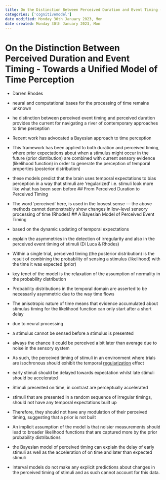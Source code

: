 ```yaml
---
title: On the Distinction Between Perceived Duration and Event Timing - Towards a Unified Model of Time Perception
categories: ['cognitivemodel']
date modified: Monday 30th January 2023, Mon
date created: Monday 30th January 2023, Mon
---
```


# On the Distinction Between Perceived Duration and Event Timing - Towards a Unified Model of Time Perception
- Darren Rhodes


- neural and computational bases for the processing of time remains unknown
- he distinction between perceived event timing and perceived duration provides the current for navigating a river of contemporary approaches to time perception
- Recent work has advocated a Bayesian approach to time perception
- This framework has been applied to both duration and perceived timing, where prior expectations about when a stimulus might occur in the future (prior distribution) are combined with current sensory evidence (likelihood function) in order to generate the perception of temporal properties (posterior distribution)
- these models predict that the brain uses temporal expectations to bias perception in a way that stimuli are 'regularized' i.e. stimuli look more like what has been seen before
## From Perceived Duration to Perceived Timing
- The word 'perceived' here, is used in the loosest sense — the above methods cannot demonstrably show changes in low-level sensory processing of time (Rhodes)
## A Bayesian Model of Perceived Event Timing
- based on the dynamic updating of temporal expectations
- explain the asymmetries in the detection of irregularity and also in the perceived event timing of stimuli (Di Luca & Rhodes)
- Within a single trial, perceived timing (the posterior distribution) is the result of combining the probability of sensing a stimulus (likelihood) with the time it was expected (prior)
- key tenet of the model is the relaxation of the assumption of normality in the probability distribution
- Probability distributions in the temporal domain are asserted to be necessarily asymmetric due to the way time flows
- The anisotropic nature of time means that evidence accumulated about stimulus timing for the likelihood function can only start after a short delay
- due to neural processing
- a stimulus cannot be sensed before a stimulus is presented
- always the chance it could be perceived a bit later than average due to noise in the sensory system
- As such, the perceived timing of stimuli in an environment where trials are isochronous should exhibit the temporal [regularization](regularization.qmd) effect
- early stimuli should be delayed towards expectation whilst late stimuli should be accelerated
- Stimuli presented on time, in contrast are perceptually accelerated
- stimuli that are presented in a random sequence of irregular timings, should not have any temporal expectations built up
- Therefore, they should not have any modulation of their perceived timing, suggesting that a prior is not built
- An implicit assumption of the model is that noisier measurements should lead to broader likelihood functions that are captured more by the prior probability distributions
- the Bayesian model of perceived timing can explain the delay of early stimuli as well as the acceleration of on time and later than expected stimuli
- Interval models do not make any explicit predictions about changes in the perceived timing of stimuli and as such cannot account for this data.



